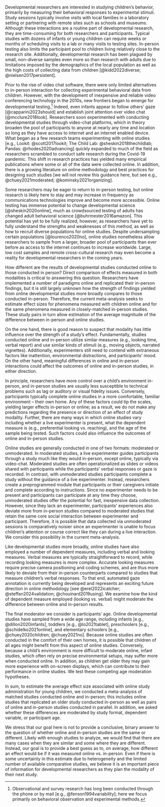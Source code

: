 Developmental researchers are interested in studying children’s behavior, primarily by measuring their behavioral responses to experimental stimuli. Study sessions typically involve visits with local families in a laboratory setting or partnering with remote sites such as schools and museums. Although these interactions are a routine part of developmental research, they are time-consuming for both researchers and participants. Typical studies with dozens of infants or young children can require weeks or months of scheduling visits to a lab or many visits to testing sites. In-person testing also limits the participant pool to children living relatively close to the research site. Additionally, developmental research has been plagued by small, non-diverse samples even more so than research with adults due to limitations imposed by the demographics of the local population as well as the high costs of collecting data from children [@kidd2022diverse; @nielsen2017persistent]. 

Prior to the rise of video chat software, there were only limited alternatives to in-person interaction for collecting experimental behavioral data from children. However, with the development of inexpensive and reliable video conferencing technology in the 2010s, new frontiers began to emerge for developmental testing.^[Observational and survey research has long been conducted through the phone or by mail [e.g., @fenson1994variability]; here we focus primarily on behavioral observation and experimental methods.] Indeed, even infants appear to follow others' gaze [@capparini2023should] and establish joint attention over video chat [@mcclure2018look]. Researchers soon experimented with conducting developmental studies through video-chat platforms, which in theory broaden the pool of participants to anyone at nearly any time and location so long as they have access to internet and an internet enabled device. What began as a few research teams experimenting with online studies [e.g., Lookit: @scott2017lookit; The Child Lab: @sheskin2018thechildlab; Pandas: @rhodes2020advancing] quickly expanded to much of the field as researchers scrambled to conduct safe research during the Covid-19 pandemic. This shift in research practices has yielded many empirical publications where some or all of the data were collected online. In addition, there is a growing literature on online methodology and best practices for designing such studies [we will not review this guidance here, but see e.g., @chuey2021moderated; @kominsky2021organizing]. 

Some researchers may be eager to return to in-person testing, but online research is likely here to stay and may increase in frequency as communications technologies improve and become more accessible. Online testing has immense potential to change developmental science [@sheskin2020online], much as crowdsourced testing of adults has changed adult behavioral science [@buhrmester2016amazon]. This potential has yet to be fully realized, however, as researchers have yet to fully understand the strengths and weaknesses of this method, as well as how to recruit diverse populations for online studies. Despite undersampling certain populations [@lourenco2020no], online studies nonetheless allow researchers to sample from a larger, broader pool of participants than ever before as access to the internet continues to increase worldwide. Large, low cost samples and remote cross-cultural research may even become a reality for developmental researchers in the coming years.

How different are the results of developmental studies conducted online to those conducted in person? Direct comparison of effects measured in both modalities is critical to answering this question. Researchers have implemented a number of paradigms online and replicated their in-person findings, but it is still largely unknown how the strength of findings yielded from online developmental studies more broadly compares to those conducted in-person. Therefore, the current meta-analysis seeks to estimate effect sizes for phenomena measured with children online and for the same phenomena measured in closely-matched in-person studies. These study pairs in turn allow estimation of the average magnitude of the difference between in-person and online studies. 

On the one hand, there is good reason to suspect that modality has little influence over the strength of a study's effect. Fundamentally, studies conducted online and in-person utilize similar measures (e.g., looking time, verbal report) and use similar kinds of stimuli (e.g., moving objects, narrated vignettes). Additionally, experimenters still need to contend with extraneous factors like inattention, environmental distractions, and participants' mood. On the other hand, meaningful differences in online and in-person interactions could affect the outcomes of online and in-person studies, in either direction. 

In principle, researchers have more control over a child's environment in-person, and in-person studies are usually less susceptible to technical problems such as lag or auditory or visual fidelity issues. Conversely, participants typically complete online studies in a more comfortable, familiar environment -- their own home. Any of these factors could tip the scales, yielding larger effects in-person or online; as a result, we do not make any predictions regarding the presence or direction of an effect of study modality. Further, there are many ways in which online studies vary including whether a live experimenter is present, what the dependent measure is (e.g., preferential looking vs. reaching), and the age of the sample being tested. Such factors could also influence the outcomes of online and in-person studies.

Online studies are generally conducted in one of two formats: moderated or unmoderated. In moderated studies, a live experimenter guides participants through a study much like they would in-person, except online, typically via video-chat. Moderated studies are often operationalized as slides or videos shared with participants while the participants’ verbal responses or gaze is recorded. In contrast, with unmoderated studies participants complete a study without the guidance of a live experimenter. Instead, researchers create a preprogrammed module that participants or their caregivers initiate and complete according to instructions. Since no experimenter needs to be present and participants can participate at any time they choose, unmoderated studies offer the potential for fast, inexpensive data collection. However, since they lack an experimenter, participants’ experiences also deviate more from in-person studies compared to moderated studies that retain the same core social interaction between experimenter and participant. Therefore, it is possible that data collected via unmoderated sessions is comparatively noisier since an experimenter is unable to focus children’s attention or course correct like they can during a live interaction. We consider this possibility in the current meta-analysis.

Like developmental studies more broadly, online studies have also employed a number of dependent measures, including verbal and looking measures. Verbal measures are typically straightforward to record, while recording looking measures is more complex. Accurate looking measures require precise camera positioning and coding schemes, and are thus more likely to deviate from their in-person counterparts compared to studies that measure children’s verbal responses. To that end, automated gaze annotation is currently being developed and represents an exciting future direction in online methodology [see @erel2022icatcher; @steffan2024validation; @chouinard2019using]. We examine how the kind of dependent measure employed (looking vs. verbal) might moderate the difference between online and in-person results.

The final moderator we consider is participants’ age. Online developmental studies have sampled from a wide age range, including infants [e.g., @dillon2020infants], toddlers [e.g., @lo2021tablet], preschoolers [e.g., @schidelko2021online], and elementary schoolers [e.g., @chuey2020children; @chuey2021no]. Because online studies are often conducted in the comfort of their own homes, it is possible that children of all ages might benefit from this aspect of online studies. Conversely, because a child’s environment is more difficult to moderate online, infant studies, which often rely on precise environmental setups, may suffer more when conducted online. In addition, as children get older they may gain more experience with on-screen displays, which can contribute to their performance in online studies. We test these competing age moderation hypotheses. 

In sum, to estimate the average effect size associated with online study administration for young children, we conducted a meta-analysis of matched studies conducted online and in-person; this includes online studies that replicated an older study conducted in-person as well as pairs of online and in-person studies conducted in parallel. In addition, we asked whether these differences are moderated by study format, dependent variable, or participant age. 

We stress that our goal here is not to provide a conclusive, binary answer to the question of whether online and in-person studies are the same or different. Likely with enough studies to analyze, we would find that there are many cases when they are similar and some where they are different. Instead, our goal is to provide a best guess as to, on average, how different an effect would be if it was measured online vs. in-person. Even if there is some uncertainty in this estimate due to heterogeneity and the limited number of available comparative studies, we believe it is an important piece of information for developmental researchers as they plan the modality of their next study. 